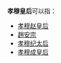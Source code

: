 '''孝穆皇后'''可以指：
*[[孝穆赵皇后|孝穆赵皇后]]
* [[趙安宗|趙安宗]]
*[[孝穆纪太后|孝穆纪太后]]
* [[孝穆成皇后|孝穆成皇后]]

{{disambig|后|cat=四字封号消歧义}}